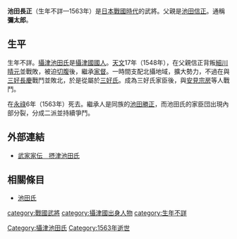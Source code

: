 {{refimprove|time=2016-09-04T13:54:38+00:00}}
{{日本武士
|名稱= 池田 長正
|圖片名稱= 
|圖片大小= 
|圖片說明= 
|時代= [[日本戰國時代|日本戰國時代]]
|出生日期= 不詳
|出生地點= 
|逝世日期= [[永祿|永祿]]6年（1563年）
|逝世地點= 
|假名= 
|羅馬字= 
|幼名= 
|改名= 
|别名= 彌太郎（通稱）
|諡号= 
|神号= 
|戒名= 
|洗禮名= 
|墓所= 
|朝廷官位= [[筑後守|筑後守]]
|幕府職位= 
|主君= [[三好長慶|三好長慶]]
|藩= 
|氏族= [[池田氏|池田氏]]
|父母= 父：[[池田信正|池田信正]]<BR>母：[[三好政長|三好政長]]的女兒
|養父= 
|養母= 
|兄弟= 
|姐妹= 
|正室= 不詳
|側室= 
|嗣子= [[池田知正|知正]]、[[池田光重|光重]]
|嗣女= 
|養子= 
|養女= 
}}
{{japanese|japanese=池田 長正|kana=いけだ ながまさ|romaji=Ikeda Nagamasa}}
'''池田長正'''（生年不詳—1563年）是[[日本戰國時代|日本戰國時代]]的武將。父親是[[池田信正|池田信正]]。通稱'''彌太郎'''。

== 生平 ==
生年不詳。[[攝津池田氏|攝津池田氏]]是[[攝津國|攝津國]][[國人|國人]]。[[天文_(後奈良天皇)|天文]]17年（1548年），在父親信正背叛[[細川晴元|細川晴元]]並戰敗，被迫[[切腹|切腹]]後，繼承[[家督|家督]]。一時間支配北攝地域，擴大勢力，不過在與[[三好長慶|三好長慶]]戰鬥並敗北，於是從屬於[[三好氏|三好氏]]。成為三好氏家臣後，與[[安見宗房|安見宗房]]等人戰鬥。

在[[永祿|永祿]]6年（1563年）死去。繼承人是同族的[[池田勝正|池田勝正]]，而池田氏的家臣団出現內部分裂，分成二派並持續爭鬥。

== 外部連結 ==
*[http://www2.harimaya.com/sengoku/html/s_iked_k.html 武家家伝＿摂津池田氏] {{Wayback|url=http://www2.harimaya.com/sengoku/html/s_iked_k.html |date=20201115132558 }}

== 相關條目 ==
*[[池田氏|池田氏]]

[[Category:攝津池田氏|Category:攝津池田氏]]
[[category:戰國武將|category:戰國武將]]
[[category:攝津國出身人物|category:攝津國出身人物]]
[[category:生年不詳|category:生年不詳]]
[[Category:1563年逝世|Category:1563年逝世]]